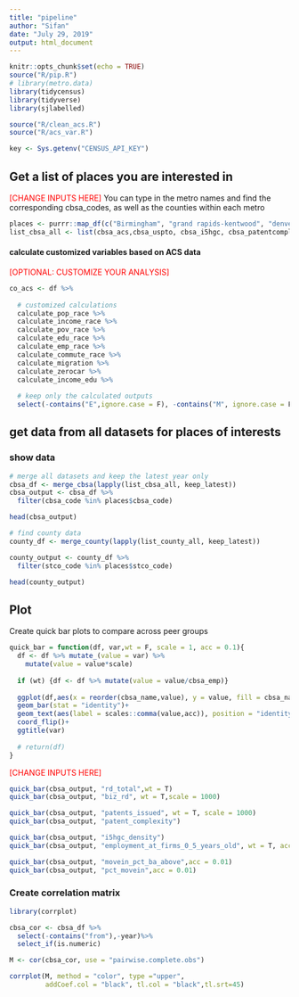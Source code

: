 ```yaml
---
title: "pipeline"
author: "Sifan"
date: "July 29, 2019"
output: html_document
---
```


```r
knitr::opts_chunk$set(echo = TRUE)
source("R/pip.R")
# library(metro.data)
library(tidycensus)
library(tidyverse)
library(sjlabelled)

source("R/clean_acs.R")
source("R/acs_var.R")

key <- Sys.getenv("CENSUS_API_KEY")

```

## Get a list of places you are interested in
<font color = "red">[CHANGE INPUTS HERE]</font>
You can type in the metro names and find the corresponding cbsa_codes, as well as the counties within each metro

```r

places <- purrr::map_df(c("Birmingham", "grand rapids-kentwood", "denver"), find_cbsa_counties)
list_cbsa_all <- list(cbsa_acs,cbsa_uspto, cbsa_i5hgc, cbsa_patentcomplex,cbsa_univ_rd)

```

#### calculate customized variables based on ACS data
<font color = "red">[OPTIONAL: CUSTOMIZE YOUR ANALYSIS]</font>
```r

co_acs <- df %>%
  
  # customized calculations
  calculate_pop_race %>%
  calculate_income_race %>%
  calculate_pov_race %>%
  calculate_edu_race %>%
  calculate_emp_race %>%
  calculate_commute_race %>%
  calculate_migration %>%
  calculate_zerocar %>%
  calculate_income_edu %>%
  
  # keep only the calculated outputs
  select(-contains("E",ignore.case = F), -contains("M", ignore.case = F))

```

## get data from all datasets for places of interests

### show data

```r

# merge all datasets and keep the latest year only
cbsa_df <- merge_cbsa(lapply(list_cbsa_all, keep_latest))
cbsa_output <- cbsa_df %>%
  filter(cbsa_code %in% places$cbsa_code)

head(cbsa_output)

# find county data
county_df <- merge_county(lapply(list_county_all, keep_latest)) 

county_output <- county_df %>%
  filter(stco_code %in% places$stco_code)

head(county_output)
```



## Plot

Create quick bar plots to compare across peer groups

```r
quick_bar = function(df, var,wt = F, scale = 1, acc = 0.1){
  df <- df %>% mutate_(value = var) %>%
    mutate(value = value*scale)
  
  if (wt) {df <- df %>% mutate(value = value/cbsa_emp)}
  
  ggplot(df,aes(x = reorder(cbsa_name,value), y = value, fill = cbsa_name))+
  geom_bar(stat = "identity")+
  geom_text(aes(label = scales::comma(value,acc)), position = "identity")+
  coord_flip()+
  ggtitle(var)
  
  # return(df)
}

```


<font color = "red">[CHANGE INPUTS HERE]</font>

```r
quick_bar(cbsa_output, "rd_total",wt = T)
quick_bar(cbsa_output, "biz_rd", wt = T,scale = 1000)

quick_bar(cbsa_output, "patents_issued", wt = T, scale = 1000)
quick_bar(cbsa_output, "patent_complexity")

quick_bar(cbsa_output, "i5hgc_density")
quick_bar(cbsa_output, "employment_at_firms_0_5_years_old", wt = T, acc = 0.01)

quick_bar(cbsa_output, "movein_pct_ba_above",acc = 0.01)
quick_bar(cbsa_output, "pct_movein",acc = 0.01)

```



### Create correlation matrix
```r
library(corrplot)

cbsa_cor <- cbsa_df %>% 
  select(-contains("from"),-year)%>%
  select_if(is.numeric)

M <- cor(cbsa_cor, use = "pairwise.complete.obs")

corrplot(M, method = "color", type ="upper",
         addCoef.col = "black", tl.col = "black",tl.srt=45)

```

